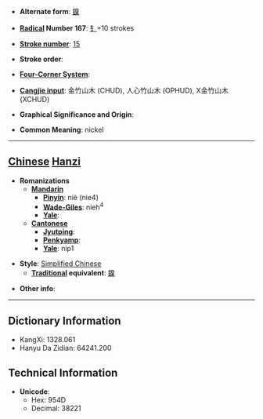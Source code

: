 * '''Alternate form''': [[鎳]]

* '''[[Wiktionary:Chinese radical index| Radical]] Number 167''': [[Wiktionary:Chinese radical index 钅|钅]]+10 strokes

* '''[[Wiktionary:Chinese total strokes index|Stroke number]]''': [[Wiktionary:Chinese total strokes index 15|15]]

* '''Stroke order''': 

* '''[[Wiktionary:Chinese four corner index|Four-Corner System]]''': 

* '''[[Wiktionary:Chinese Cangjie index|Cangjie input]]''': 金竹山木 (CHUD), 人心竹山木 (OPHUD), X金竹山木 (XCHUD)

* '''Graphical Significance and Origin''': 

* '''Common Meaning''': nickel

----

== [[Chinese]] [[Hanzi]] ==

* '''Romanizations'''
** '''[[Mandarin]]'''
*** '''[[Pinyin]]''': niè (nie4)
*** '''[[Wade-Giles]]''': nieh<sup>4</sup>
*** '''[[Yale]]''': 
** '''[[Cantonese]]'''
*** '''[[Jyutping]]''':
*** '''[[Penkyamp]]''': 
*** '''[[Yale]]''': nip1

* '''Style''': [[Simplified Chinese]] 
** '''[[Traditional Chinese|Traditional]] equivalent''': [[鎳]]

* '''Other info''': 

----

== Dictionary Information ==

* KangXi: 1328.061
* Hanyu Da Zidian: 64241.200

== Technical Information ==

* '''Unicode''':
** Hex: 954D
** Decimal: 38221